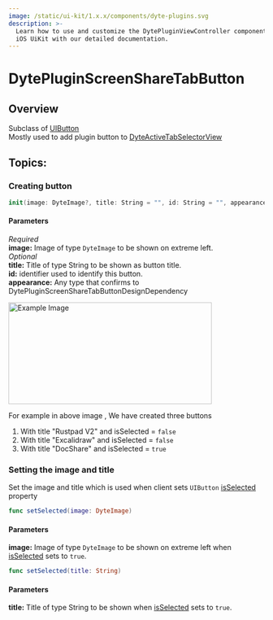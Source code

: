 ```yaml
---
image: /static/ui-kit/1.x.x/components/dyte-plugins.svg
description: >-
  Learn how to use and customize the DytePluginViewController component in ProductDB's
  iOS UiKit with our detailed documentation.
---
```


# DytePluginScreenShareTabButton
## Overview
Subclass of [UIButton](https://developer.apple.com/documentation/uikit/uibutton)  
Mostly used to add plugin button to [DyteActiveTabSelectorView](/ios/components/dyte-active-tab-selector-view)

## Topics:

### Creating button

```swift
init(image: DyteImage?, title: String = "", id: String = "", appearance: DytePluginScreenShareTabButtonDesignDependency = DytePluginScreenShareTabButtonDesignDependencyModel()) 
```
#### Parameters
*Required*   
**image:** Image of type `DyteImage` to be shown on extreme left.  
*Optional*  
**title:** Title of type String to be shown as button title.  
**id:** identifier used to identify this button.  
**appearance:** Any type that confirms to DytePluginScreenShareTabButtonDesignDependency   

<img src="/static/ios/ios_active_HorizontalView.png" alt="Example Image" width="400" height="200"/>

For example in above image , We have created three buttons 
1. With title "Rustpad V2" and isSelected = `false`
2. With title "Excalidraw" and isSelected = `false`
3. With title "DocShare" and isSelected = `true`

### Setting the image and title 
Set the image and title which is used when client sets `UIButton` [isSelected](https://developer.apple.com/documentation/uikit/uicontrol/1618203-isselected) property

```swift
func setSelected(image: DyteImage)
```
#### Parameters
**image:** Image of type `DyteImage` to be shown on extreme left when [isSelected](https://developer.apple.com/documentation/uikit/uicontrol/1618203-isselected) sets to `true`.  

```swift
func setSelected(title: String)
```
#### Parameters
**title:** Title of type String to be shown when [isSelected](https://developer.apple.com/documentation/uikit/uicontrol/1618203-isselected) sets to `true`.


<head>
  <title>iOS DytePluginViewController</title>
</head>
